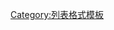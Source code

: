 <includeonly></includeonly><noinclude>
{{Documentation|1=Template:Tree view begin/doc}}
[[Category:列表格式模板]]
</noinclude>
